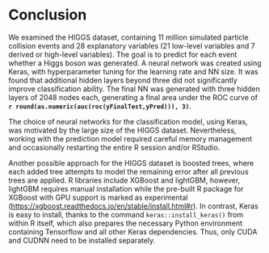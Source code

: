 # Conclusion

We examined the HIGGS dataset, containing 11 million simulated particle collision events and
28 explanatory variables (21 low-level variables and  7 derived or high-level variables).  The
goal is to predict for each event whether a Higgs boson was generated.  A neural network was
created using Keras, with hyperparameter tuning for the learning rate and NN size.  It was found
that additional hidden layers beyond three did not significantly improve classification ability.
The final NN was generated with three hidden layers of 2048 nodes each, generating a final area
under the ROC curve of **`r round(as.numeric(auc(roc(yFinalTest,yPred))), 3)`**.

The choice of neural networks for the classification model, using Keras, was motivated by the large
size of the
HIGGS dataset.  Nevertheless, working with the prediction model required careful memory management
and occasionally restarting the entire R session and/or RStudio.

Another possible approach for the HIGGS dataset is boosted trees, where each added tree attempts to
model the remaining error after all previous trees are applied.  R libraries include XGBoost and
lightGBM, however, lightGBM requires manual installation while the pre-built R package for XGBoost
with GPU support is marked as experimental
(<https://xgboost.readthedocs.io/en/stable/install.html#r>).
In contrast, Keras is easy to install, thanks to the command
`keras::install_keras()` from within R itself, which also prepares the necessary Python environment
containing Tensorflow and all other Keras dependencies.  Thus, only CUDA and CUDNN need to be
installed separately.
